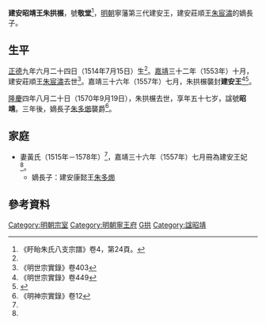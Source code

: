 {{東亞男性歷史人物
|名稱=
|身份=明朝宗室<br>明朝建安郡王
|畫像=
|說明=
|姓=
|名=
|姓名 = 朱拱榐
|字 =
|封爵 = [[郡王|郡王]]
|封號 = 建安王
|號= 敬堂
|法號=
|院號=
|其他名號=
|出生年 = [[正德_(明朝)|正德]]九年六月二十四日<br>{{birth date|1514|7|15}}
|婚年 = 嘉靖三十六年<br>1557年
|逝世年 = [[隆慶_(明朝)|隆慶]]四年八月二十日<br>{{death date and age|1570|9|19|1514|7|15}}
|諡號 = 建安昭靖王
|墳墓=
|父親 = 建安莊順王[[朱宸潚|朱宸潚]]
|嫡母 =
|母親 =
|元配 =
|正室 =
|妻= 黃氏（1515年－1578年）
|繼室=
|平妻=
|側室=
|元配之父=
|元配之嫡母=
|元配之母=
|正室之父=
|正室之嫡母=
|正室之母=
|妻之父=
|妻之嫡母=
|妻之母=
|繼室之父=
|繼室之嫡母=
|繼室之母=
|平妻之父=
|平妻之嫡母=
|平妻之母=
|兄弟=
|姊妹=
|嫡兄弟=
|嫡姊妹=
|庶兄弟=
|庶姊妹=
|同胞兄弟=
|同胞姊妹=
|異母兄弟=
|異母姊妹=
|異父兄弟=
|異父姊妹=
|繼兄弟=
|繼姊妹=
|子=
|女=
|嫡子 = 建安康懿王[[朱多㸅|朱多㸅]]
|注釋=
|}}

'''建安昭靖王朱拱榐'''{{BD|1514年|7月15日|1570年|9月19日|catIdx=Z朱}}，號'''敬堂'''<ref name=xy>《盱眙朱氏八支宗譜》卷4，第24頁。</ref>，[[明朝|明朝]]寧藩第三代建安王，建安莊順王[[朱宸潚|朱宸潚]]的嫡長子。

==生平==
[[正德_(明朝)|正德]]九年六月二十四日（1514年7月15日）生<ref name=xy/>。[[嘉靖|嘉靖]]三十二年（1553年）十月，建安莊順王[[朱宸潚|朱宸潚]]去世<ref>《明世宗實錄》卷403</ref>。嘉靖三十六年（1557年）七月，朱拱榐襲封'''建安王'''<ref name=s449>《明世宗實錄》卷449</ref><ref>{{Cite book|title=明史 第2册|last=[[张廷玉|张廷玉]]撰|first=|publisher=长沙：[[岳麓书社|岳麓书社]]|year=1996.02|isbn=7-80520-642-2|location=|pages=1543-1545}}</ref>。

[[隆慶_(明朝)|隆慶]]四年八月二十日（1570年9月19日），朱拱榐去世，享年五十七岁，諡號'''昭靖'''。三年後，嫡長子[[朱多㸅|朱多㸅]]襲爵<ref>《明神宗實錄》卷12</ref>。

==家庭==
*妻黃氏（1515年－1578年）<ref name=xy/>，嘉靖三十六年（1557年）七月冊為建安王妃<ref name=s449/>。
**嫡長子：建安康懿王[[朱多㸅|朱多㸅]]

== 參考資料 ==
{{reflist|2}}

{{S-start}}
{{S-hou|[[明朝宗室|明朝宗室]]<br>[[明朝藩王列表_(宁王系)|宁王系]]<br><small>（[[明太祖|明太祖]]世系分支）</small>||1602年5月25日||1646年10月6日}}
{{s-roy|cn}}
{{s-bef|before=莊順王[[朱宸潚|朱宸潚]]}}
{{s-ttl|title=[[明朝藩王列表_(寧王系)#建安國|建安郡王]]|years=1557年－1570年}}
{{s-aft|after=康懿王[[朱多㸅|朱多㸅]]}}
{{end}}

[[Category:明朝宗室|Category:明朝宗室]]
[[Category:明朝寧王府|Category:明朝寧王府]]
[[Category:朱姓|G拱]]
[[Category:諡昭靖|Category:諡昭靖]]